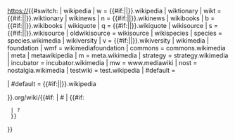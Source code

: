https://{{#switch: {{lc: {{{project|}}} }}
| wikipedia | w = {{#if:{{{lang|}}}|{{{lang}}}|{{CONTENTLANG}}}}.wikipedia
| wiktionary | wikt = {{#if:{{{lang|}}}|{{{lang}}}|{{CONTENTLANG}}}}.wiktionary
| wikinews | n = {{#if:{{{lang|}}}|{{{lang}}}|{{CONTENTLANG}}}}.wikinews
| wikibooks | b = {{#if:{{{lang|}}}|{{{lang}}}|{{CONTENTLANG}}}}.wikibooks
| wikiquote | q = {{#if:{{{lang|}}}|{{{lang}}}|{{CONTENTLANG}}}}.wikiquote
| wikisource | s = {{#if:{{{lang|}}}|{{{lang}}}|{{CONTENTLANG}}}}.wikisource
| oldwikisource = wikisource
| wikispecies | species = species.wikimedia
| wikiversity | v = {{#if:{{{lang|}}}|{{{lang}}}|{{CONTENTLANG}}}}.wikiversity
| wikimedia | foundation | wmf = wikimediafoundation
| commons = commons.wikimedia
| meta | metawikipedia | m = meta.wikimedia
| strategy = strategy.wikimedia
| incubator = incubator.wikimedia
| mw = www.mediawiki
| nost = nostalgia.wikimedia
| testwiki = test.wikipedia
| #default = 

<!-- Other Wikipedia language fed, or no project fed.
     (If copying this template to a non-Wikipedia project,
     then update the below code line.) -->
| #default = {{#if:{{{project|}}}|{{{project}}}|{{CONTENTLANG}}}}.wikipedia

}}.org/wiki/{{#if: {{{anchor|}}}
| {{Case preserving encode|{{{pagename|}}} }}#{{anchorencode:{{{anchor}}} }}
| {{Case preserving encode|{{{pagename|}}} }}{{#if: {{{query|}}}
  | ?{{{query|}}}
  }}
}}<noinclude>

{{documentation}}
<!-- Add categories and interwikis to the /doc subpage, not here! -->
</noinclude>